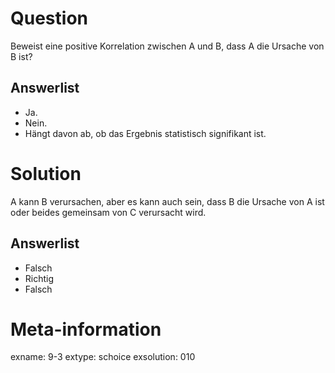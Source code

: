 Question
========

Beweist eine positive Korrelation zwischen A und B, dass A die Ursache von B ist?

Answerlist
----------
* Ja.
* Nein.
* Hängt davon ab, ob das Ergebnis statistisch signifikant ist.

Solution
========
A kann B verursachen, aber es kann auch sein, dass B die Ursache von A ist oder beides gemeinsam von C verursacht wird.

Answerlist
----------
* Falsch
* Richtig
* Falsch

Meta-information
================
exname: 9-3
extype: schoice
exsolution: 010